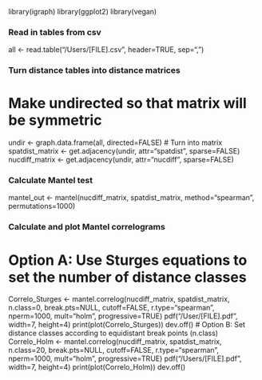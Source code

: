 library(igraph)
library(ggplot2)
library(vegan)

### Read in tables from csv
all <- read.table("/Users/[FILE].csv", header=TRUE, sep=",")

### Turn distance tables into distance matrices
# Make undirected so that matrix will be symmetric
undir <- graph.data.frame(all, directed=FALSE)
# Turn into matrix
spatdist_matrix <- get.adjacency(undir, attr="spatdist", sparse=FALSE)
nucdiff_matrix <- get.adjacency(undir, attr="nucdiff", sparse=FALSE)

### Calculate Mantel test
mantel_out <- mantel(nucdiff_matrix, spatdist_matrix, method="spearman", permutations=1000)

### Calculate and plot Mantel correlograms
# Option A: Use Sturges equations to set the number of distance classes
Correlo_Sturges <- mantel.correlog(nucdiff_matrix, spatdist_matrix, n.class=0, break.pts=NULL, cutoff=FALSE, r.type="spearman", nperm=1000, mult="holm", progressive=TRUE)
pdf("/User/[FILE].pdf", width=7, height=4)
print(plot(Correlo_Sturges))
dev.off()
# Option B: Set distance classes according to equidistant break points (n.class)
Correlo_Holm <- mantel.correlog(nucdiff_matrix, spatdist_matrix, n.class=20, break.pts=NULL, cutoff=FALSE, r.type="spearman", nperm=1000, mult="holm", progressive=TRUE)
pdf("/Users/[FILE].pdf", width=7, height=4)
print(plot(Correlo_Holm))
dev.off()
